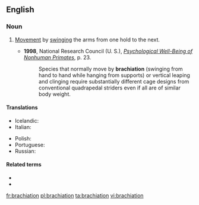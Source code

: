 ==English==
{{wikipedia}}

===Noun===
{{en-noun|~}}

# {{label|en|zoology}} [[movement|Movement]] by [[swinging]] the arms from one hold to the next.
#* '''1998''', National Research Council (U. S.), ''[http://books.google.com/books?id=E1pCTOrhh6kC&pg=PA23&dq=brachiation&sig=gUWdfwQpymXnKMTSTEtUpKzCPrMThe Psychological Well-Being of Nonhuman Primates]'', p. 23.
#*: Species that normally move by '''brachiation''' (swinging from hand to hand while hanging from supports) or vertical leaping and clinging require substantially different cage designs from conventional quadrapedal striders even if all are of similar body weight.

====Translations====
{{trans-top|movement by swinging arms between holds}}
* Icelandic: {{t|is|armsveiflun|f}}
* Italian: {{t+|it|brachiazione|f}}
{{trans-mid}}
* Polish: {{t|pl|brachiacja|f}}
* Portuguese: {{t|pt|braquiação|f}}
* Russian: {{t|ru|брахиа́ция|f}}
{{trans-bottom}}

====Related terms====
* {{l|en|brachiate}}
* {{l|en|brachiator}}

[[fr:brachiation]]
[[pl:brachiation]]
[[ta:brachiation]]
[[vi:brachiation]]